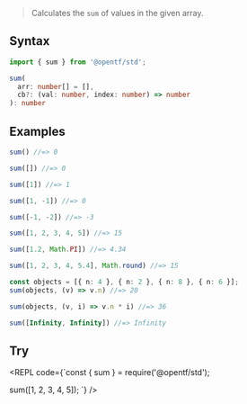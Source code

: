 
> Calculates the `sum` of values in the given array.

## Syntax

```ts
import { sum } from '@opentf/std';

sum(
  arr: number[] = [],
  cb?: (val: number, index: number) => number
): number
```

## Examples

```ts
sum() //=> 0

sum([]) //=> 0

sum([1]) //=> 1

sum([1, -1]) //=> 0

sum([-1, -2]) //=> -3

sum([1, 2, 3, 4, 5]) //=> 15

sum([1.2, Math.PI]) //=> 4.34

sum([1, 2, 3, 4, 5.4], Math.round) //=> 15

const objects = [{ n: 4 }, { n: 2 }, { n: 8 }, { n: 6 }];
sum(objects, (v) => v.n) //=> 20

sum(objects, (v, i) => v.n * i) //=> 36

sum([Infinity, Infinity]) //=> Infinity

```

## Try

<REPL code={`const { sum } = require('@opentf/std');

sum([1, 2, 3, 4, 5]);
`} />
